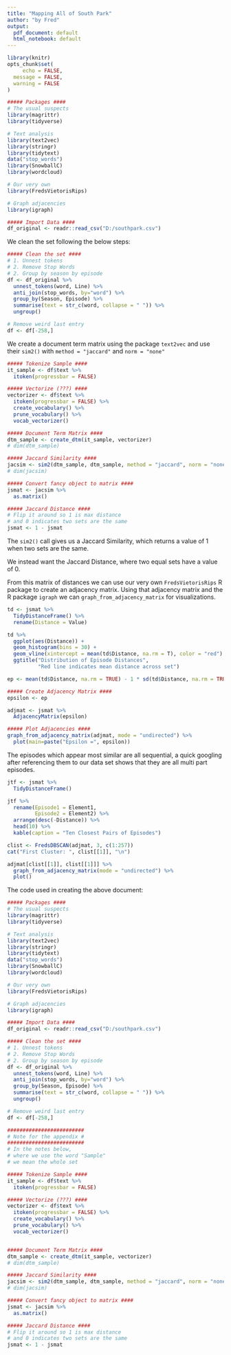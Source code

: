 ---
title: "Mapping All of South Park"
author: "by Fred"
output:
  pdf_document: default
  html_notebook: default
---

```{r include=FALSE}
library(knitr)
opts_chunk$set(
     echo = FALSE,
  message = FALSE,
  warning = FALSE
)

```

\begin{center}
  "All characters and events in this show --even those based on real people-- 
  are entirely fictional. 
  All celebrity voices are impersonated ... poorly.
  The following program contains coarse language and due to its content it 
  should not be viewed by anyone."
\end{center}


\section{Step 1: Collect Underpants}

```{r packages, warning=F, message=F, echo=FALSE}
##### Packages ####
# The usual suspects
library(magrittr)
library(tidyverse)

# Text analysis
library(text2vec)
library(stringr)
library(tidytext)
data("stop_words")
library(SnowballC)
library(wordcloud)

# Our very own
library(FredsVietorisRips)

# Graph adjacencies
library(igraph)
```



```{r import_data}
##### Import Data ####
df_original <- readr::read_csv("D:/southpark.csv")
```
We clean the set following the below steps:
\begin{enumerate} 
  \item Unnest tokens (Separate blocks of text into single words)
  \item Remove Stop Words
  \item Regroup text by Episode
\end{enumerate}


```{r clean_data}
##### Clean the set ####
# 1. Unnest tokens
# 2. Remove Stop Words
# 2. Group by season by episode
df <- df_original %>%
  unnest_tokens(word, Line) %>%
  anti_join(stop_words, by="word") %>%
  group_by(Season, Episode) %>%
  summarise(text = str_c(word, collapse = " ")) %>%
  ungroup()

# Remove weird last entry
df <- df[-258,]
```


\section{Step 2: ?}

We create a document term matrix using the package `text2vec` and use their 
`sim2()` with `method = "jaccard"` and `norm = "none"`

```{r tokenize}
##### Tokenize Sample ####
it_sample <- df$text %>%
  itoken(progressbar = FALSE)
```

```{r vectorizer}
##### Vectorize (???) ####
vectorizer <- df$text %>%
  itoken(progressbar = FALSE) %>%
  create_vocabulary() %>%
  prune_vocabulary() %>% 
  vocab_vectorizer()
```



```{r doc_term_mat}
##### Document Term Matrix ####
dtm_sample <- create_dtm(it_sample, vectorizer)
# dim(dtm_sample)
```

```{r jaccard_similarity}
##### Jaccard Similarity ####
jacsim <- sim2(dtm_sample, dtm_sample, method = "jaccard", norm = "none")
# dim(jacsim)

##### Convert fancy object to matrix ####
jsmat <- jacsim %>%
  as.matrix() 

##### Jaccard Distance ####
# Flip it around so 1 is max distance 
# and 0 indicates two sets are the same
jsmat <- 1 - jsmat 

```

The `sim2()` call gives us a Jaccard Similarity, which returns a value of 1 when two sets are the same. 

\begin{equation*}
  J_{\text{Simmilarity}} = \frac{ | A \cap B | }{ |A| + |B| - |A \cap B| }
\end{equation*}

We instead want the Jaccard Distance, where two equal sets have a value of 0.
\begin{equation*}
  J_{\text{Distance}} = 1 - \frac{ | A \cap B | }{ |A| + |B| - |A \cap B| }
\end{equation*}


From this matrix of distances we can use our very own `FredsVietorisRips` R 
package to create an adjacency matrix.
Using that adjacency matrix and the R package `igraph` we can
`graph_from_adjacency_matrix` for visualizations.


```{r}
td <- jsmat %>%
  TidyDistanceFrame() %>%
  rename(Distance = Value)

td %>%
  ggplot(aes(Distance)) + 
  geom_histogram(bins = 30) + 
  geom_vline(xintercept = mean(td$Distance, na.rm = T), color = "red") + 
  ggtitle("Distribution of Episode Distances",
          "Red line indicates mean distance across set")

ep <- mean(td$Distance, na.rm = TRUE) - 1 * sd(td$Distance, na.rm = TRUE)
```


```{r plot_adjmat, include=TRUE}
##### Create Adjacency Matrix ####
epsilon <- ep

adjmat <- jsmat %>%
  AdjacencyMatrix(epsilon)

##### Plot Adjacencies ####
graph_from_adjacency_matrix(adjmat, mode = "undirected") %>%
  plot(main=paste("Epsilon =", epsilon))
``` 





\section{Step 3: Profit}



\subsection{Top Ten Episodes by Similarity}

The episodes which appear most similar are all sequential, a quick googling
after referencing them to our data set shows that they are all multi part 
episodes. 

```{r echo=FALSE}
jtf <- jsmat %>%
  TidyDistanceFrame()

jtf %>%
  rename(Episode1 = Element1,
         Episode2 = Element2) %>%
  arrange(desc(-Distance)) %>%
  head(10) %>%
  kable(caption = "Ten Closest Pairs of Episodes")
```


```{r}
clist <- FredsDBSCAN(adjmat, 3, c(1:257))
cat("First Cluster: ", clist[[1]], "\n")

```




```{r}
adjmat[clist[[1]], clist[[1]]] %>%
  graph_from_adjacency_matrix(mode = "undirected") %>%
  plot()
```







\clearpage
\section{Code Appendix}
The code used in creating the above document:
```{r include=TRUE, echo=TRUE, eval=FALSE}
##### Packages ####
# The usual suspects
library(magrittr)
library(tidyverse)

# Text analysis
library(text2vec)
library(stringr)
library(tidytext)
data("stop_words")
library(SnowballC)
library(wordcloud)

# Our very own
library(FredsVietorisRips)

# Graph adjacencies
library(igraph)

##### Import Data ####
df_original <- readr::read_csv("D:/southpark.csv")

##### Clean the set ####
# 1. Unnest tokens
# 2. Remove Stop Words
# 2. Group by season by episode
df <- df_original %>%
  unnest_tokens(word, Line) %>%
  anti_join(stop_words, by="word") %>%
  group_by(Season, Episode) %>%
  summarise(text = str_c(word, collapse = " ")) %>%
  ungroup()

# Remove weird last entry
df <- df[-258,]

#########################
# Note for the appendix #
#########################
# In the notes below, 
# where we use the word "Sample" 
# we mean the whole set

##### Tokenize Sample ####
it_sample <- df$text %>%
  itoken(progressbar = FALSE)

##### Vectorize (???) ####
vectorizer <- df$text %>%
  itoken(progressbar = FALSE) %>%
  create_vocabulary() %>%
  prune_vocabulary() %>% 
  vocab_vectorizer()


##### Document Term Matrix ####
dtm_sample <- create_dtm(it_sample, vectorizer)
# dim(dtm_sample)

##### Jaccard Similarity ####
jacsim <- sim2(dtm_sample, dtm_sample, method = "jaccard", norm = "none")
# dim(jacsim)

##### Convert fancy object to matrix ####
jsmat <- jacsim %>%
  as.matrix() 

##### Jaccard Distance ####
# Flip it around so 1 is max distance 
# and 0 indicates two sets are the same
jsmat <- 1 - jsmat 

```














